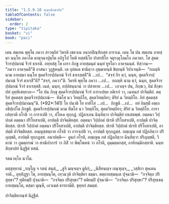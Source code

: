 ```yaml
---
title: "1.5.9.10 นนฺทสิกฺขาปท"
tableOfContents: false
sidebar:
  order: 2
type: "tipitaka"
basket: "vi"
book: "paci"
---
```



<DynamicBreadcrumb />

<Division number="547" book="paci">

<Paragraph number="1585" book="paci">
เตน สมเยน พุทฺโธ ภควา สาวตฺถิยํ วิหรติ เชตวเน อนาถปิณฺฑิกสฺส อาราเม. เตน โข ปน สมเยน อายสฺมา นนฺโท ภควโต มาตุจฺฉาปุตฺโต อภิรูโป โหติ ทสฺสนีโย ปาสาทิโก จตุรงฺคุโลมโก ภควตา. โส สุคตจีวรปฺปมาณํ จีวรํ ธาเรติ. อทฺทสํสุ โข เถรา ภิกฺขู อายสฺมนฺตํ นนฺทํ ทูรโตว อาคจฺฉนฺตํ. ทิสฺวาน—  “ภควา อาคจฺฉตี”ติ อาสนา วุฏฺฐหนฺติ.
</Paragraph>

<Paragraph number="1586" book="paci">
เต อุปคเต ชานิตฺวา อุชฺฌายนฺติ ขิยฺยนฺติ วิปาเจนฺติ—  “กถญฺหิ นาม อายสฺมา นนฺโท สุคตจีวรปฺปมาณํ จีวรํ ธาเรสฺสตี”ติ …เป…  “สจฺจํ กิร ตฺวํ, นนฺท, สุคตจีวรปฺปมาณํ จีวรํ ธาเรสี”ติ? “สจฺจํ, ภควา”ติ. วิครหิ พุทฺโธ ภควา …เป…  กถญฺหิ นาม ตฺวํ, นนฺท, สุคตจีวรปฺปมาณํ จีวรํ ธาเรสฺสสิ. เนตํ, นนฺท, อปฺปสนฺนานํ วา ปสาทาย …เป…  เอวญฺจ ปน, ภิกฺขเว, อิมํ สิกฺขาปทํ อุทฺทิเสยฺยาถ—
</Paragraph>

</Division>
<Division number="548" book="paci">

<Paragraph number="1587" book="paci">
<Emphasis>“โย ปน ภิกฺขุ สุคตจีวรปฺปมาณํ จีวรํ การาเปยฺย อติเรกํ วา, เฉทนกํ ปาจิตฺติยํ. ตตฺริทํ สุคตสฺส สุคตจีวรปฺปมาณํ—  ทีฆโส นว วิทตฺถิโย, สุคตวิทตฺถิยา; ติริยํ ฉ วิทตฺถิโย. อิทํ สุคตสฺส สุคตจีวรปฺปมาณนฺ”</Emphasis>ติ. (*92*:<Emphasis>141</Emphasis>)
</Paragraph>

</Division>
<Division number="549" book="paci">

<Paragraph number="1588" book="paci">
<Emphasis>โย ปนา</Emphasis>ติ โย ยาทิโส …เป…  <Emphasis>ภิกฺขู</Emphasis>ติ …เป…  อยํ อิมสฺมิํ อตฺเถ อธิปฺเปโต ภิกฺขูติ.
</Paragraph>

<Paragraph number="1589" book="paci">
<Emphasis>สุคตจีวรปฺปมาณํ</Emphasis> นาม ทีฆโส นว วิทตฺถิโย, สุคตวิทตฺถิยา; ติริยํ ฉ วิทตฺถิโย.
</Paragraph>

<Paragraph number="1590" book="paci">
<Emphasis>การาเปยฺยา</Emphasis>ติ กโรติ วา การาเปติ วา, ปโยเค ทุกฺกฏํ. ปฏิลาเภน ฉินฺทิตฺวา ปาจิตฺติยํ เทเสตพฺพํ.
</Paragraph>

</Division>
<Division number="550" book="paci">

<Paragraph number="1591" book="paci">
อตฺตนา วิปฺปกตํ อตฺตนา ปริโยสาเปติ, อาปตฺติ ปาจิตฺติยสฺส. อตฺตนา วิปฺปกตํ ปเรหิ ปริโยสาเปติ, อาปตฺติ ปาจิตฺติยสฺส. ปเรหิ วิปฺปกตํ อตฺตนา ปริโยสาเปติ, อาปตฺติ ปาจิตฺติยสฺส. ปเรหิ วิปฺปกตํ ปเรหิ ปริโยสาเปติ, อาปตฺติ ปาจิตฺติยสฺส.
</Paragraph>

<Paragraph number="1592" book="paci">
อญฺญสฺสตฺถาย กโรติ วา การาเปติ วา, อาปตฺติ ทุกฺกฏสฺส. อญฺเญน กตํ ปฏิลภิตฺวา ปริภุญฺชติ, อาปตฺติ ทุกฺกฏสฺส.
</Paragraph>

</Division>
<Division number="551" book="paci">

<Paragraph number="1593" book="paci">
อนาปตฺติ—  อูนกํ กโรติ, อญฺเญน กตํ ปฏิลภิตฺวา ฉินฺทิตฺวา ปริภุญฺชติ, วิตานํ วา ภูมตฺถรณํ วา สาณิปาการํ วา ภิสิํ วา พิพฺโพหนํ วา กโรติ, อุมฺมตฺตกสฺส, อาทิกมฺมิกสฺสาติ.

</Paragraph>
</Division>

<Paragraph number="1594" type="center" book="paci">
นนฺทสิกฺขาปทํ นิฏฺฐิตํ ทสมํ.

  
รตนวคฺโค นวโม.



</Paragraph>

<Paragraph number="1595" type="center" book="paci">
ตสฺสุทฺทานํ


</Paragraph>

<Paragraph number="1596" type="verses" book="paci">
_รญฺโญ จ รตนํ สนฺตํ,_  
_สูจิ มญฺจญฺจ ตูลิกํ;_  
_นิสีทนญฺจ กณฺฑุญฺจ,_  
_วสฺสิกา สุคเตน จาติ._  

</Paragraph>

<Paragraph number="1597" book="paci">
อุทฺทิฏฺฐา โข, อายสฺมนฺโต, เทฺวนวุติ ปาจิตฺติยา ธมฺมา. ตตฺถายสฺมนฺเต ปุจฺฉามิ—  “กจฺจิตฺถ ปริสุทฺธา”? ทุติยมฺปิ ปุจฺฉามิ—  “กจฺจิตฺถ ปริสุทฺธา”? ตติยมฺปิ ปุจฺฉามิ—  “กจฺจิตฺถ ปริสุทฺธา”? ปริสุทฺเธตฺถายสฺมนฺโต, ตสฺมา ตุณฺหี, เอวเมตํ ธารยามีติ.

</Paragraph>

<Paragraph number="1598" type="center" book="paci">
ขุทฺทกํ สมตฺตํ.

  
ปาจิตฺติยกณฺฑํ นิฏฺฐิตํ.
</Paragraph>